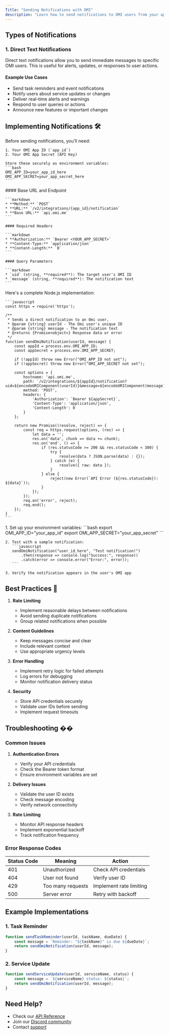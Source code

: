 ```yaml
---
Title: "Sending Notifications with OMI"
description: "Learn how to send notifications to OMI users from your applications, including direct text notifications and best practices for implementation."
---
```


## Types of Notifications

### 1. Direct Text Notifications

Direct text notifications allow you to send immediate messages to specific OMI users. This is useful for alerts, updates, or responses to user actions.

#### Example Use Cases

- Send task reminders and event notifications
- Notify users about service updates or changes
- Deliver real-time alerts and warnings
- Respond to user queries or actions
- Announce new features or important changes

## Implementing Notifications 🛠️

<Steps>
  <Step title="Set Up Authentication">
    Before sending notifications, you'll need:

    1. Your OMI App ID (`app_id`)
    2. Your OMI App Secret (API Key)

    Store these securely as environment variables:
    ```bash
    OMI_APP_ID=your_app_id_here
    OMI_APP_SECRET=your_app_secret_here
    ```
  </Step>

  <Step title="Configure Your Endpoint">
    #### Base URL and Endpoint

    ```markdown
    * **Method:** `POST`
    * **URL:** `/v2/integrations/{app_id}/notification`
    * **Base URL:** `api.omi.me`
    ```

    #### Required Headers

    ```markdown
    * **Authorization:** `Bearer <YOUR_APP_SECRET>`
    * **Content-Type:** `application/json`
    * **Content-Length:** `0`
    ```

    #### Query Parameters

    ```markdown
    * `uid` (string, **required**): The target user's OMI ID
    * `message` (string, **required**): The notification text
    ```
  </Step>

  <Step title="Implement the Code">
    Here's a complete Node.js implementation:

    ```javascript
    const https = require('https');

    /**
     * Sends a direct notification to an Omi user.
     * @param {string} userId - The Omi user's unique ID
     * @param {string} message - The notification text
     * @returns {Promise<object>} Response data or error
     */
    function sendOmiNotification(userId, message) {
        const appId = process.env.OMI_APP_ID;
        const appSecret = process.env.OMI_APP_SECRET;

        if (!appId) throw new Error("OMI_APP_ID not set");
        if (!appSecret) throw new Error("OMI_APP_SECRET not set");

        const options = {
            hostname: 'api.omi.me',
            path: `/v2/integrations/${appId}/notification?uid=${encodeURIComponent(userId)}&message=${encodeURIComponent(message)}`,
            method: 'POST',
            headers: {
                'Authorization': `Bearer ${appSecret}`,
                'Content-Type': 'application/json',
                'Content-Length': 0
            }
        };

        return new Promise((resolve, reject) => {
            const req = https.request(options, (res) => {
                let data = '';
                res.on('data', chunk => data += chunk);
                res.on('end', () => {
                    if (res.statusCode >= 200 && res.statusCode < 300) {
                        try {
                            resolve(data ? JSON.parse(data) : {});
                        } catch (e) {
                            resolve({ raw: data });
                        }
                    } else {
                        reject(new Error(`API Error (${res.statusCode}): ${data}`));
                    }
                });
            });
            req.on('error', reject);
            req.end();
        });
    }
    ```
  </Step>

  <Step title="Test Your Implementation">
    1. Set up your environment variables:
       ```bash
       export OMI_APP_ID="your_app_id"
       export OMI_APP_SECRET="your_app_secret"
       ```

    2. Test with a sample notification:
       ```javascript
       sendOmiNotification("user_id_here", "Test notification!")
           .then(response => console.log("Success:", response))
           .catch(error => console.error("Error:", error));
       ```

    3. Verify the notification appears in the user's OMI app
  </Step>
</Steps>

## Best Practices 🎯

1. **Rate Limiting**
   - Implement reasonable delays between notifications
   - Avoid sending duplicate notifications
   - Group related notifications when possible

2. **Content Guidelines**
   - Keep messages concise and clear
   - Include relevant context
   - Use appropriate urgency levels

3. **Error Handling**
   - Implement retry logic for failed attempts
   - Log errors for debugging
   - Monitor notification delivery status

4. **Security**
   - Store API credentials securely
   - Validate user IDs before sending
   - Implement request timeouts

## Troubleshooting ��

### Common Issues

1. **Authentication Errors**
   - Verify your API credentials
   - Check the Bearer token format
   - Ensure environment variables are set

2. **Delivery Issues**
   - Validate the user ID exists
   - Check message encoding
   - Verify network connectivity

3. **Rate Limiting**
   - Monitor API response headers
   - Implement exponential backoff
   - Track notification frequency

### Error Response Codes

| Status Code | Meaning | Action |
|------------|---------|---------|
| 401 | Unauthorized | Check API credentials |
| 404 | User not found | Verify user ID |
| 429 | Too many requests | Implement rate limiting |
| 500 | Server error | Retry with backoff |

## Example Implementations

### 1. Task Reminder

```javascript
function sendTaskReminder(userId, taskName, dueDate) {
    const message = `Reminder: "${taskName}" is due ${dueDate}`;
    return sendOmiNotification(userId, message);
}
```

### 2. Service Update

```javascript
function sendServiceUpdate(userId, serviceName, status) {
    const message = `${serviceName} status: ${status}`;
    return sendOmiNotification(userId, message);
}
```

## Need Help?

- Check our [API Reference](https://docs.omi.me/docs/api)
- Join our [Discord community](https://discord.com/invite/omi)
- Contact [support](https://docs.omi.me/docs/info/Support)